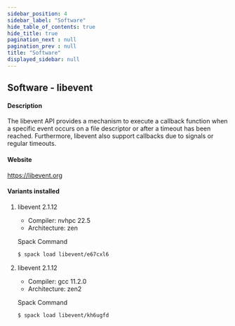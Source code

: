 ```yaml
---
sidebar_position: 4
sidebar_label: "Software"
hide_table_of_contents: true
hide_title: true
pagination_next : null
pagination_prev : null
title: "Software"
displayed_sidebar: null
---
```


## Software - libevent


#### Description
The libevent API provides a mechanism to execute a callback function when a specific event occurs on a file descriptor or after a timeout has been reached. Furthermore, libevent also support callbacks due to signals or regular timeouts.

#### Website
https://libevent.org

#### Variants installed

1. libevent 2.1.12

    - Compiler: nvhpc 22.5
    - Architecture: zen

    Spack Command
    ```bash
    $ spack load libevent/e67cxl6
    ```

2. libevent 2.1.12

    - Compiler: gcc 11.2.0
    - Architecture: zen2

    Spack Command
    ```bash
    $ spack load libevent/kh6ugfd
    ```
